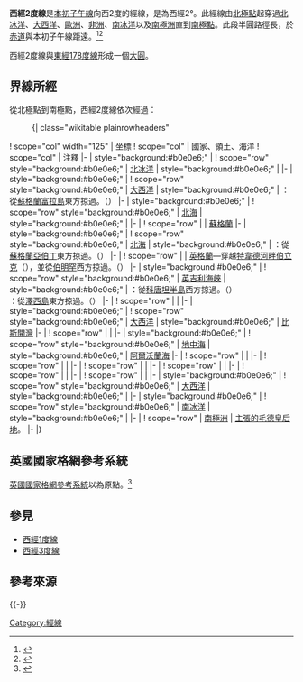 {{NoteTA
|G1=地名
|G2=Toponym
|G3=UK Places
}}
{{Location map-line|lon=-2}}
{{kml}}
'''西經2度線'''是[[本初子午線|本初子午線]]向西2度的經線，是為西經2°。此經線由[[北極點|北極點]]起穿過[[北冰洋|北冰洋]]、[[大西洋|大西洋]]、[[歐洲|歐洲]]、[[非洲|非洲]]、[[南冰洋|南冰洋]]以及[[南極洲|南極洲]]直到[[南極點|南極點]]。此段半圓路徑長{{convert|20003932|km}}，於[[赤道|赤道]]與本初子午線距{{convert|223|km}}遠。<ref name="noaa">{{cite web
 |language     = en
 |url          = http://www.ngs.noaa.gov/PUBS_LIB/inverse.pdf
 |title        = Direct and Inverse Solutions of Geodesics on the Ellipsoid with application of nested equation
 |author       = T. Vincenty
 |date         = 1975-04
 |accessdate   = 2017-05-17
 |archive-date = 2013-01-28
 |archive-url  = https://www.webcitation.org/6DzvSBPa5?url=http://www.ngs.noaa.gov/PUBS_LIB/inverse.pdf
 |dead-url     = no
}}</ref><ref name="latlon">{{cite web
 | language = en
 | url = http://www.movable-type.co.uk/scripts/latlong-vincenty.html
 | title = Vincenty formula for distance between two Latitude/Longitude points
 | website = Movable type scripts
 | accessdate = 2017-05-17
 | archive-date = 2013-01-28
 | archive-url = https://www.webcitation.org/6DzvScM3g?url=http://www.movable-type.co.uk/scripts/latlong-vincenty.html
 | dead-url = yes
 }}</ref>

西經2度線與[[東經178度線|東經178度線]]形成一個[[大圓|大圓]]。

==界線所經==
從北極點到南極點，西經2度線依次經過：

:{| class="wikitable plainrowheaders"
! scope="col" width="125" | 坐標
! scope="col" | 國家、領土、海洋
! scope="col" | 注釋
|-
| style="background:#b0e0e6;" | {{Coord|90|0|N|2|0|W|type:waterbody|name=Arctic Ocean}}
! scope="row" style="background:#b0e0e6;" | [[北冰洋|北冰洋]]
| style="background:#b0e0e6;" |
|-
| style="background:#b0e0e6;" | {{Coord|81|45|N|2|0|W|type:waterbody|name=Atlantic Ocean}}
! scope="row" style="background:#b0e0e6;" | [[大西洋|大西洋]]
| style="background:#b0e0e6;" | {{UK}}：從[[蘇格蘭|蘇格蘭]][[富拉島|富拉島]]東方掠過。（{{Coord|60|8|N|2|3|W|type:isle|name=Foula}}）
|-
| style="background:#b0e0e6;" | {{Coord|59|33|N|2|0|W|type:waterbody|name=North Sea}}
! scope="row" style="background:#b0e0e6;" | [[北海_(大西洋)|北海]]
| style="background:#b0e0e6;" |
|-
| {{Coord|57|41|N|2|0|W|type:country|name=United Kingdom}}
! scope="row" | {{UK}}
| [[蘇格蘭|蘇格蘭]]
|-
| style="background:#b0e0e6;" | {{Coord|57|18|N|2|0|W|type:waterbody|name=North Sea}}
! scope="row" style="background:#b0e0e6;" | [[北海_(大西洋)|北海]]
| style="background:#b0e0e6;" | {{UK}}：從[[蘇格蘭|蘇格蘭]][[亞伯丁|亞伯丁]]東方掠過。（{{Coord|25|8|N|2|5|W|type:city|name=Aberdeen}}）
|-
| {{Coord|55|46|N|2|0|W|type:country|name=United Kingdom}}
! scope="row" | {{UK}}
| [[英格蘭|英格蘭]]—穿越[[特韋德河畔伯立克|特韋德河畔伯立克]]（{{Coord|55|46|N|2|0|W|type:city|name=Berwick-upon-Tweed}}），並從[[伯明罕|伯明罕]]西方掠過。（{{Coord|52|40|N|2|0|W|type:city|name=Birmingham}}）
|-
| style="background:#b0e0e6;" | {{Coord|50|36|N|2|0|W|type:waterbody|name=English Channel}}
! scope="row" style="background:#b0e0e6;" | [[英吉利海峽|英吉利海峽]]
| style="background:#b0e0e6;" | {{FRA}}：從[[科唐坦半島|科唐坦半島]]西方掠過。（{{Coord|49|42|N|1|57|W|type:landmark|name=Cotentin Peninsula}}）<br/> {{JEY}}：從[[澤西島|澤西島]]東方掠過。（{{Coord|49|12|N|2|1|W|type:isle|name=Jersey}}）
|-
| {{Coord|48|40|N|2|0|W|type:country|name=France}}
! scope="row" | {{FRA}}
|
|-
| style="background:#b0e0e6;" | {{Coord|46|44|N|2|0|W|type:waterbody|name=Atlantic Ocean}}
! scope="row" style="background:#b0e0e6;" | [[大西洋|大西洋]]
| style="background:#b0e0e6;" | [[比斯開灣|比斯開灣]]
|-
| {{Coord|43|19|N|2|0|W|type:country|name=Spain}}
! scope="row" | {{ESP}}
|
|-
| style="background:#b0e0e6;" | {{Coord|36|51|N|2|0|W|type:waterbody|name=Mediterranean Sea}}
! scope="row" style="background:#b0e0e6;" | [[地中海|地中海]]
| style="background:#b0e0e6;" | [[阿爾沃蘭海|阿爾沃蘭海]]
|-
| {{Coord|35|5|N|2|0|W|type:country|name=Algeria}}
! scope="row" | {{DZA}}
|
|-
| {{Coord|34|56|N|2|0|W|type:country|name=Morocco}}
! scope="row" | {{MAR}}
|
|-
| {{Coord|32|9|N|2|0|W|type:country|name=Algeria}}
! scope="row" | {{DZA}}
|
|-
| {{Coord|23|12|N|2|0|W|type:country|name=Mali}}
! scope="row" | {{MLI}}
|
|-
| {{Coord|14|35|N|2|0|W|type:country|name=Burkina Faso}}
! scope="row" | {{BFA}}
|
|-
| {{Coord|10|59|N|2|0|W|type:country|name=Ghana}}
! scope="row" | {{GHA}}
|
|-
| style="background:#b0e0e6;" | {{Coord|4|45|N|2|0|W|type:waterbody|name=Atlantic Ocean}}
! scope="row" style="background:#b0e0e6;" | [[大西洋|大西洋]]
| style="background:#b0e0e6;" |
|-
| style="background:#b0e0e6;" | {{Coord|60|0|S|2|0|W|type:waterbody|name=Southern Ocean}}
! scope="row" style="background:#b0e0e6;" | [[南冰洋|南冰洋]]
| style="background:#b0e0e6;" |
|-
| {{Coord|69|53|S|2|0|W|type:country|name=Antarctica}}
! scope="row" | [[南極洲|南極洲]]
| {{NOR}}[[南極領地|主張的]][[毛德皇后地|毛德皇后地]]。
|-
|}

==英國國家格網參考系統==

[[英國國家格網參考系統|英國國家格網參考系統]]以{{coord|49|N|2|W}}為原點。<ref>{{cite web |language=en |title=Geographical origin of the National Grid |url=https://www.ordnancesurvey.co.uk/resources/maps-and-geographic-resources/the-national-grid.html |publisher=Ordnance Survey |location=Southampton |date=2007-09-04 |accessdate=2010-03-23 |archive-date=2020-04-27 |archive-url=https://web.archive.org/web/20200427085444/https://getoutside.ordnancesurvey.co.uk/guides/beginners-guide-to-grid-references/ |dead-url=no }}</ref>

==參見==
*[[西經1度線|西經1度線]]
*[[西經3度線|西經3度線]]

==參考來源==
{{reflist}}
{{-}}
{{geographical coordinates|state=collapsed}}

[[Category:經線|Category:經線]]